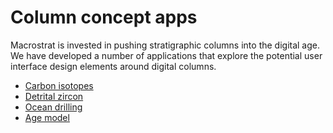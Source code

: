 
<PageBreadcrumbs></PageBreadcrumbs>

# Column concept apps

Macrostrat is invested in pushing stratigraphic columns into the digital age.
We have developed a number of applications that explore the potential
user interface design elements around digital columns.

- [Carbon isotopes](/dev/columns/carbon-isotopes)
- [Detrital zircon](/dev/columns/detrital-zircon)
- [Ocean drilling](/dev/columns/ocean-drilling)
- [Age model](/dev/columns/age-model)
